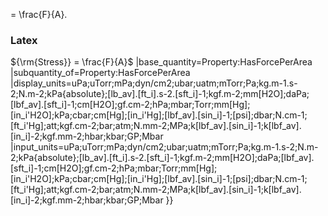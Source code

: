 
{{OslTemplate:Property/Quantity
|label=ಪೀಡನ@kn;մեխանիկական լարում@hy;應力@zh-tw;应力@zh-sg;應力@zh-hk;應力@zh-hant;应力@zh-hans;應力@zh;應力@yue;应力@wuu;Ứng suất@vi;mexanik kuchlanish@uz;напруження@uk;stress@tl;ความเค้น@th;தகைவு@ta;Dragspänning@sv;napon@sr-el;напон@sr-ec;напон@sr;Mehanska napetost@sl;silové napätie v hmote@sk;Napor@sh;механическое напряжение@ru;efort unitar@ro;tensão@pt;naprężenie@pl;mechanische spanning@nl;spenning@nb;Tegasan@ms;ആയാസം@ml;напрегање@mk;Mehāniskais spriegums@lv;Įtempis@lt;변형력@ko;応力@ja;tensione interna@it;Tegangan@id;mechanikai feszültség@hu;Estrès@ht;Naprezanje@hr;प्रतिबल@hi;Tensión mecánica@gl;Jännitys@fi;تنش@fa;Pinge@et;tensión mecánica@es;Τάση@el;Механикăлла хиврелĕх@cv;mechanické napětí@cs;Napon (mehanika)@bs;পীড়ন@bn;Напрежение@bg;мэханічнае напружаньне@be-tarask;механічнае напружанне@be;Spaunnung@bar;Gərginlik@az;Tensión@ast;إجهاد@ar;Strus@ga;Spænding@da;tenseur des contraintes@fr;mechanische Spannung@de;stress@sco;streĉo@eo;stress@en;מאמץ@he;gerilim@tr;spenning@nn;tensió@ca
|ontology_iri=http://qudt.org/vocab/quantitykind/Stress;http://www.wikidata.org/entity/Q206175
|description=Stress is a measure of the average amount of force exerted per unit area of a surface within a deformable body on which internal forces act. In other words, it is a measure of the intensity or internal distribution of the total internal forces acting within a deformable body across imaginary surfaces. These internal forces are produced between the particles in the body as a reaction to external forces applied on the body. Stress is defined as <math>{\rm{Stress}} = \frac{F}{A}</math>.
=== Latex ===
<math>{\rm{Stress}} = \frac{F}{A}</math>
|base_quantity=Property:HasForcePerArea
|subquantity_of=Property:HasForcePerArea
|display_units=uPa;uTorr;mPa;dyn/cm2;ubar;uatm;mTorr;Pa;kg.m-1.s-2;N.m-2;kPa{absolute};[lb_av].[ft_i].s-2.[sft_i]-1;kgf.m-2;mm[H2O];daPa;[lbf_av].[sft_i]-1;cm[H2O];gf.cm-2;hPa;mbar;Torr;mm[Hg];[in_i'H2O];kPa;cbar;cm[Hg];[in_i'Hg];[lbf_av].[sin_i]-1;[psi];dbar;N.cm-1;[ft_i'Hg];att;kgf.cm-2;bar;atm;N.mm-2;MPa;k[lbf_av].[sin_i]-1;k[lbf_av].[in_i]-2;kgf.mm-2;hbar;kbar;GP;Mbar
|input_units=uPa;uTorr;mPa;dyn/cm2;ubar;uatm;mTorr;Pa;kg.m-1.s-2;N.m-2;kPa{absolute};[lb_av].[ft_i].s-2.[sft_i]-1;kgf.m-2;mm[H2O];daPa;[lbf_av].[sft_i]-1;cm[H2O];gf.cm-2;hPa;mbar;Torr;mm[Hg];[in_i'H2O];kPa;cbar;cm[Hg];[in_i'Hg];[lbf_av].[sin_i]-1;[psi];dbar;N.cm-1;[ft_i'Hg];att;kgf.cm-2;bar;atm;N.mm-2;MPa;k[lbf_av].[sin_i]-1;k[lbf_av].[in_i]-2;kgf.mm-2;hbar;kbar;GP;Mbar
}}
